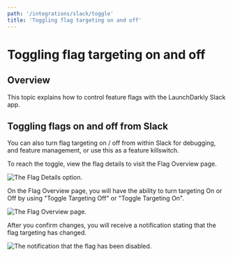 ```yaml
---
path: '/integrations/slack/toggle'
title: 'Toggling flag targeting on and off'
---
```


# Toggling flag targeting on and off

<Metadata timeToRead={props.timeToRead} lastModifiedDateFormatted={props.lastModifiedDateFormatted} />

## Overview

This topic explains how to control feature flags with the LaunchDarkly Slack app.

## Toggling flags on and off from Slack

You can also turn flag targeting on / off from within Slack for debugging, and feature management, or use this as a feature killswitch.

To reach the toggle, view the flag details to visit the Flag Overview page.

![The Flag Details option.](../../images/slack-flag-remove.png)

On the Flag Overview page, you will have the ability to turn targeting On or Off by using "Toggle Targeting Off" or "Toggle Targeting On".

![The Flag Overview page.](../../images/slack-flag-overview.png)

After you confirm changes, you will receive a notification stating that the flag targeting has changed.

![The notification that the flag has been disabled.](../../images/slack-flag-disable-notification.png)
